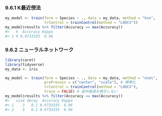 ### 9.6.1 K最近傍法

```r
my_model <- train(form = Species ~ ., data = my_data, method = "knn",
                  trControl = trainControl(method = "LOOCV"))
my_model$results %>% filter(Accuracy == max(Accuracy))
#>   k  Accuracy Kappa
#> 1 9 0.9733333  0.96
```

### 9.6.2 ニューラルネットワーク

```r
library(caret)
library(tidyverse)
my_data <- iris

my_model <- train(form = Species ~ ., data = my_data, method = "nnet",
                  preProcess = c("center", "scale"), # 標準化
                  trControl = trainControl(method = "LOOCV"),
                  trace = FALSE) # 途中経過を表示しない
my_model$results %>% filter(Accuracy == max(Accuracy))
#>   size decay  Accuracy Kappa
#> 1    3   0.1 0.9733333  0.96
#> 2    5   0.1 0.9733333  0.96
```

